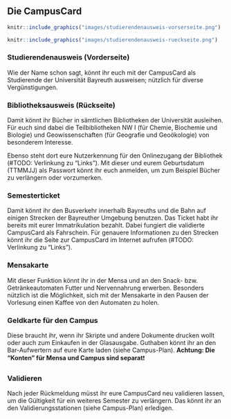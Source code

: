 ## Die CampusCard

```r
knitr::include_graphics("images/studierendenausweis-vorserseite.png")
```
```r
knitr::include_graphics("images/studierendenausweis-rueckseite.png")
```

### Studierendenausweis (Vorderseite) {-}

Wie der Name schon sagt, könnt ihr euch mit der CampusCard als Studierende der Universität Bayreuth ausweisen; nützlich für diverse Vergünstigungen.

### Bibliotheksausweis (Rückseite) {-}

Damit könnt ihr Bücher in sämtlichen Bibliotheken der Universität ausleihen. Für euch sind dabei die Teilbibliotheken NW I (für Chemie, Biochemie und Biologie)
und Geowissenschaften (für Geografie und Geoökologie) von besonderem Interesse.

Ebenso steht dort eure Nutzerkennung für den Onlinezugang der Bibliothek (#TODO: Verlinkung zu "Links").
Mit dieser und eurem Geburtsdatum (TTMMJJ) als Passwort könnt ihr euch anmelden, um zum Beispiel Bücher zu verlängern oder vorzumerken.

### Semesterticket {-}

Damit könnt ihr den Busverkehr innerhalb Bayreuths und die Bahn auf einigen Strecken der Bayreuther Umgebung benutzen. Das Ticket habt ihr bereits mit eurer Immatrikulation bezahlt.
Dabei fungiert die validierte CampusCard als Fahrschein. Für genauere Informationen zu den Strecken könnt ihr die Seite zur CampusCard im Internet aufrufen (#TODO: Verlinkung zu "Links").

### Mensakarte {-}

Mit dieser Funktion könnt ihr in der Mensa und an den Snack- bzw. Getränkeautomaten Futter und Nervennahrung erwerben.
Besonders nützlich ist die Möglichkeit, sich mit der Mensakarte in den Pausen der Vorlesung einen Kaffee von den Automaten zu holen.

### Geldkarte für den Campus {-}

Diese braucht ihr, wenn ihr Skripte und andere Dokumente drucken wollt oder auch zum Einkaufen in der Glasausgabe. Guthaben könnt ihr an den Bar-Aufwertern auf eure Karte laden (siehe Campus-Plan).
**Achtung: Die "Konten" für Mensa und Campus sind separat**❗

### Validieren {-}

Nach jeder Rückmeldung müsst ihr eure CampusCard neu validieren lassen, um die Gültigkeit für ein weiteres Semester zu verlängern.
Das könnt ihr an den Validierungsstationen (siehe Campus-Plan) erledigen.